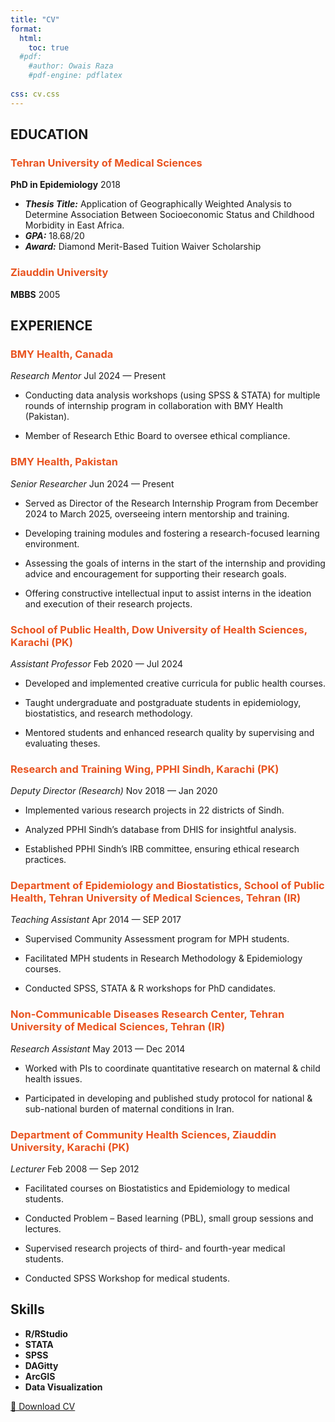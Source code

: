 ```yaml
---
title: "CV"
format:
  html:
    toc: true
  #pdf:
    #author: Owais Raza
    #pdf-engine: pdflatex
    
css: cv.css
---
```


## EDUCATION

### [Tehran University of Medical Sciences]{style="color:#E95420"}

**PhD in Epidemiology** [2018]{.cvdate}

-   <b>*Thesis Title:*</b> Application of Geographically Weighted Analysis to Determine Association Between Socioeconomic Status and Childhood Morbidity in East Africa.\
-   <b>*GPA:*</b> 18.68/20\
-   <b>*Award:*</b> Diamond Merit-Based Tuition Waiver Scholarship

### [Ziauddin University]{style="color:#E95420"}

**MBBS** [2005]{.cvdate}

## EXPERIENCE

### [**BMY Health, Canada**]{style="color:#E95420"}
*Research Mentor* [Jul 2024 --- Present]{.cvdate}

-   Conducting data analysis workshops (using SPSS & STATA) for multiple rounds of internship program in collaboration with BMY Health (Pakistan).

-   Member of Research Ethic Board to oversee ethical compliance.

### [**BMY Health, Pakistan**]{style="color:#E95420"}\
*Senior Researcher* [Jun 2024 --- Present]{.cvdate}

-   Served as Director of the Research Internship Program from December 2024 to March 2025, overseeing intern mentorship and training.

-   Developing training modules and fostering a research-focused learning environment.

-   Assessing the goals of interns in the start of the internship and providing advice and encouragement for supporting their research goals.

-   Offering constructive intellectual input to assist interns in the ideation and execution of their research projects.

### [**School of Public Health, Dow University of Health Sciences, Karachi (PK)**]{style="color:#E95420"}\
*Assistant Professor* [Feb 2020 --- Jul 2024]{.cvdate}

-   Developed and implemented creative curricula for public health courses.

-   Taught undergraduate and postgraduate students in epidemiology, biostatistics, and research methodology.

-   Mentored students and enhanced research quality by supervising and evaluating theses.

### [**Research and Training Wing, PPHI Sindh, Karachi (PK)**]{style="color:#E95420"}\
*Deputy Director (Research)* [Nov 2018 --- Jan 2020]{.cvdate}

-   Implemented various research projects in 22 districts of Sindh.

-   Analyzed PPHI Sindh’s database from DHIS for insightful analysis.

-   Established PPHI Sindh’s IRB committee, ensuring ethical research practices.

### [**Department of Epidemiology and Biostatistics, School of Public Health, Tehran University of Medical Sciences, Tehran (IR)**]{style="color:#E95420"}\
*Teaching Assistant* [Apr 2014 --- SEP 2017]{.cvdate}

-   Supervised Community Assessment program for MPH students.

-   Facilitated MPH students in Research Methodology & Epidemiology courses.

-   Conducted SPSS, STATA & R workshops for PhD candidates.

### [**Non-Communicable Diseases Research Center, Tehran University of Medical Sciences, Tehran (IR)**]{style="color:#E95420"}\
*Research Assistant* [May 2013 --- Dec 2014]{.cvdate}

-   Worked with PIs to coordinate quantitative research on maternal & child health issues.

-   Participated in developing and published study protocol for national & sub-national burden of maternal conditions in Iran.

### [**Department of Community Health Sciences, Ziauddin University, Karachi (PK)**]{style="color:#E95420"}\
*Lecturer* [Feb 2008 --- Sep 2012]{.cvdate}

-   Facilitated courses on Biostatistics and Epidemiology to medical students.

-   Conducted Problem – Based learning (PBL), small group sessions and lectures.

-   Supervised research projects of third- and fourth-year medical students.

-   Conducted SPSS Workshop for medical students.

## Skills

-   **R/RStudio**
-   **STATA**
-   **SPSS**
-   **DAGitty**
-   **ArcGIS**
-   **Data Visualization**

<a href="CV.pdf" download class="floating-btn">📄 Download CV</a>
